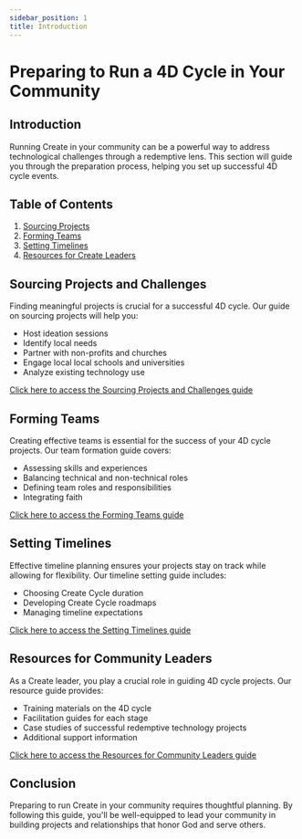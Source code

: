 ```yaml
---
sidebar_position: 1
title: Introduction
---
```


# Preparing to Run a 4D Cycle in Your Community

## Introduction

Running Create in your community can be a powerful way to address
technological challenges through a redemptive lens. This section will
guide you through the preparation process, helping you set up successful
4D cycle events.

## Table of Contents

1. [Sourcing Projects](./projects)
1. [Forming Teams](./teams)
1. [Setting Timelines](./timeline)
1. [Resources for Create Leaders](./resources)

## Sourcing Projects and Challenges

Finding meaningful projects is crucial for a successful 4D cycle. Our guide on sourcing projects will help you:

- Host ideation sessions
- Identify local needs
- Partner with non-profits and churches
- Engage local local schools and universities
- Analyze existing technology use

[Click here to access the Sourcing Projects and Challenges guide](./projects)

## Forming Teams

Creating effective teams is essential for the success of your 4D cycle projects. Our team formation guide covers:

- Assessing skills and experiences
- Balancing technical and non-technical roles
- Defining team roles and responsibilities
- Integrating faith

[Click here to access the Forming Teams guide](./teams)

## Setting Timelines

Effective timeline planning ensures your projects stay on track while allowing for flexibility. Our timeline setting guide includes:

- Choosing Create Cycle duration
- Developing Create Cycle roadmaps
- Managing timeline expectations

[Click here to access the Setting Timelines guide](./timeline)

## Resources for Community Leaders

As a Create leader, you play a crucial role in guiding 4D cycle projects. Our resource guide provides:

- Training materials on the 4D cycle
- Facilitation guides for each stage
- Case studies of successful redemptive technology projects
- Additional support information

[Click here to access the Resources for Community Leaders guide](./resources)

## Conclusion

Preparing to run Create in your community requires thoughtful
planning. By following this guide, you'll be well-equipped to
lead your community in building projects and relationships
that honor God and serve others.
